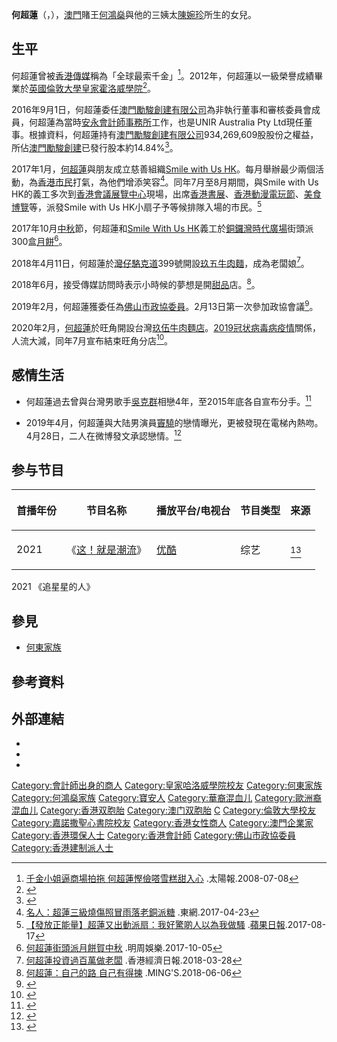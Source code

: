{{Infobox person
| name = 何超蓮
| birth_date = {{birth date and age|df=yes|1991|05|09}}
| birth_place = {{BHKG}}
| nationality = {{PRT}}
| permanent_residency = {{HKG}}<br>{{MAC}}
| education = 碩士<ref>[https://hk.entertainment.appledaily.com/entertainment/daily/article/20120712/16505463 21歲超蓮倫敦大學一級榮譽畢業 考會計師牌再讀碩士].蘋果日報.2012-07-12</ref>
| alma_mater = [[英國|英國]][[倫敦大學|倫敦大學]]
| occupation = [[會計師|會計師]]、[[商人|商人]]、[[藝人|藝人]]、[[政協委員|政協委員]]
| 伴侶 = [[竇驍|竇驍]]
| parents = [[何鴻燊|何鴻燊]]（父）（1921年—2020年）<br>[[陳婉珍|陳婉珍]]（母）
| relatives = [[何超雲|何超雲]]（姐）<br>[[何猷啟|何猷啟]]（[[龍鳳胎|龍鳳胎]]弟弟）
}}

'''何超蓮'''（{{lang-en|Laurinda Ho Chiu Lin}}，{{bd|1991年|5月9日}}），[[澳門|澳門]]賭王[[何鴻燊|何鴻燊]]與他的三姨太[[陳婉珍|陳婉珍]]所生的女兒。

==生平==
何超蓮曾被[[香港傳媒|香港傳媒]]稱為「全球最索千金」<ref>[http://the-sun.on.cc/channels/fea/20080708/ 千金小姐逼商場拍拖 何超蓮慳儉嗒雪糕甜入心] {{Wayback|url=http://the-sun.on.cc/channels/fea/20080708/ |date=20200718004400 }}.太陽報.2008-07-08</ref>。2012年，何超蓮以一級榮譽成績畢業於[[英國|英國]][[倫敦大學皇家霍洛威學院|倫敦大學皇家霍洛威學院]]<ref name="學歷">{{cite web| url=https://hk.entertainment.appledaily.com/entertainment/daily/article/20120712/16505463 |title=21歲超蓮倫敦大學一級榮譽畢業 考會計師牌再讀碩士 |publisher=[[香港蘋果日報|香港蘋果日報]] |date=2012-07-12 |archive-url=https://hk.entertainment.appledaily.com/entertainment/20120712/6YOAFX2FC75KZNT6IXFCT3I2OI/ | archive-date=2012-07-12 |dead-url=yes }}</ref>。

2016年9月1日，何超蓮委任[[澳門勵駿創建有限公司|澳門勵駿創建有限公司]]為非執行董事和審核委員會成員，何超蓮為當時[[安永會計師事務所|安永會計師事務所]]工作，也是UNIR Australia Pty Ltd現任董事。根據資料，何超蓮持有[[澳門勵駿創建有限公司|澳門勵駿創建有限公司]]934,269,609股股份之權益，所佔[[澳門勵駿創建|澳門勵駿創建]]已發行股本約14.84%<ref>{{Cite web |url=http://www.hkexnews.hk/listedco/listconews/SEHK/2016/0901/LTN201609012126_C.pdf |title=澳門勵駿創建有限公司 委任執行董事及非執行董事 及 委任審核委員會成員 通告 |accessdate=2016-09-23 |archive-date=2020-09-26 |archive-url=https://web.archive.org/web/20200926070521/https://www1.hkexnews.hk/listedco/listconews/sehk/2016/0901/ltn201609012126_c.pdf |dead-url=no }}</ref>。

2017年1月，[[何超蓮|何超蓮]]與朋友成立慈善組織[[Smile_with_Us_HK|Smile with Us HK]]。每月舉辦最少兩個活動，為[[香港人|香港市民]]打氣，為他們增添笑容<ref>[http://hk.on.cc/hk/bkn/cnt/entertainment/20170423/mobile/bkn-20170423220555903-0423_00862_001.html 名人：超蓮三級燒傷照冒雨落老銅派糖] {{Wayback|url=http://hk.on.cc/hk/bkn/cnt/entertainment/20170423/mobile/bkn-20170423220555903-0423_00862_001.html |date=20200718002823 }}.東網.2017-04-23</ref>。同年7月至8月期間，與Smile with Us HK的義工多次到[[香港會議展覽中心|香港會議展覽中心]]現場，出席[[香港書展|香港書展]]、[[香港動漫電玩節|香港動漫電玩節]]、[[美食博覽|美食博覽]]等，派發Smile with Us HK小扇子予等候排隊入場的市民。<ref>[http://hk.apple.nextmedia.com/enews/realtime/20170817/57092611 【發放正能量】超蓮又出動派扇：我好驚啲人以為我做騷] {{Wayback|url=http://hk.apple.nextmedia.com/enews/realtime/20170817/57092611 |date=20170920160659 }}.[[蘋果日報|蘋果日報]].2017-08-17</ref>

2017年10月[[中秋|中秋]]節，何超蓮和[[Smile_With_Us_HK|Smile With Us HK]]義工於[[銅鑼灣|銅鑼灣]][[時代廣場_(香港)|時代廣場]]街頭派300盒[[月餅|月餅]]<ref>[http://bka.mpweekly.com/channel/20171005-84548 何超蓮街頭派月餅賀中秋] {{Wayback|url=http://bka.mpweekly.com/channel/20171005-84548 |date=20180923011442 }}.明周娛樂.2017-10-05</ref>。

2018年4月11日，何超蓮於[[灣仔|灣仔]][[駱克道|駱克道]]399號開設[[玖五牛肉麵|玖五牛肉麵]]，成為老闆娘<ref>[https://topick.hket.com/article/2039200/ 何超蓮投資過百萬做老闆] {{Wayback|url=https://topick.hket.com/article/2039200/ |date=20200820005957 }}.香港經濟日報.2018-03-28</ref>。

2018年6月，接受傳媒訪問時表示小時候的夢想是開[[甜品|甜品]]店。<ref>[https://www.mings-fashion.com/%e4%bd%95%e8%b6%85%e8%93%ae-young-free-10688/ 何超蓮：自己的路 自己有得揀] {{Wayback|url=https://www.mings-fashion.com/%e4%bd%95%e8%b6%85%e8%93%ae-young-free-10688/ |date=20180901145646 }}.MING'S.2018-06-06</ref>。

2019年2月，何超蓮獲委任為[[佛山市|佛山市]][[政協委員|政協委員]]。2月13日第一次參加政協會議<ref>{{cite news |title=何超蓮獲委任佛山市政協委員：請多多指教 |url=https://ol.mingpao.com/ldy/showbiz/latest/20190213/1550054651429/%E3%80%90%E9%A6%96%E6%AC%A1%E9%96%8B%E6%9C%83%E3%80%91%E4%BD%95%E8%B6%85%E8%93%AE%E7%8D%B2%E5%A7%94%E4%BB%BB%E4%BD%9B%E5%B1%B1%E5%B8%82%E6%94%BF%E5%8D%94%E5%A7%94%E5%93%A1-%E8%AB%8B%E5%A4%9A%E5%A4%9A%E6%8C%87%E6%95%99 |work=明報OL網 |date=2019-02-13 |accessdate=2019-02-14 |archive-date=2020-07-18 |archive-url=https://web.archive.org/web/20200718002905/https://ol.mingpao.com/ldy/showbiz/latest/20190213/1550054651429/%E3%80%90%E9%A6%96%E6%AC%A1%E9%96%8B%E6%9C%83%E3%80%91%E4%BD%95%E8%B6%85%E8%93%AE%E7%8D%B2%E5%A7%94%E4%BB%BB%E4%BD%9B%E5%B1%B1%E5%B8%82%E6%94%BF%E5%8D%94%E5%A7%94%E5%93%A1-%E8%AB%8B%E5%A4%9A%E5%A4%9A%E6%8C%87%E6%95%99 |dead-url=no }}</ref>。

2020年2月，[[何超蓮|何超蓮]]於旺角開設台灣[[玖伍牛肉麵店|玖伍牛肉麵店]]。[[2019冠状病毒病疫情|2019冠状病毒病疫情]]關係，人流大減，同年7月宣布結束旺角分店<ref>{{cite news |author=晴報 |title=【「禁堂食」雪上加霜】何超蓮旺角牛肉麵店宣布執笠%20「現在分離就是待走更遠的路」 |url=https://skypost.ulifestyle.com.hk/article/2707069/%E3%80%90%E3%80%8C%E7%A6%81%E5%A0%82%E9%A3%9F%E3%80%8D%E9%9B%AA%E4%B8%8A%E5%8A%A0%E9%9C%9C%E3%80%91%E4%BD%95%E8%B6%85%E8%93%AE%E6%97%BA%E8%A7%92%E7%89%9B%E8%82%89%E9%BA%B5%E5%BA%97%E5%AE%A3%E5%B8%83%E5%9F%B7%E7%AC%A0%20%E3%80%8C%E7%8F%BE%E5%9C%A8%E5%88%86%E9%9B%A2%E5%B0%B1%E6%98%AF%E5%BE%85%E8%B5%B0%E6%9B%B4%E9%81%A0%E7%9A%84%E8%B7%AF%E3%80%8D |agency=晴報 |date=2020年7月27日 |accessdate=2020年7月28日 |archive-date=2020年8月6日 |archive-url=https://web.archive.org/web/20200806210107/https://skypost.ulifestyle.com.hk/article/2707069/%E3%80%90%E3%80%8C%E7%A6%81%E5%A0%82%E9%A3%9F%E3%80%8D%E9%9B%AA%E4%B8%8A%E5%8A%A0%E9%9C%9C%E3%80%91%E4%BD%95%E8%B6%85%E8%93%AE%E6%97%BA%E8%A7%92%E7%89%9B%E8%82%89%E9%BA%B5%E5%BA%97%E5%AE%A3%E5%B8%83%E5%9F%B7%E7%AC%A0%20%E3%80%8C%E7%8F%BE%E5%9C%A8%E5%88%86%E9%9B%A2%E5%B0%B1%E6%98%AF%E5%BE%85%E8%B5%B0%E6%9B%B4%E9%81%A0%E7%9A%84%E8%B7%AF%E3%80%8D |dead-url=no }}</ref>。

==感情生活==
*何超蓮過去曾與台灣男歌手[[吳克群|吳克群]]相戀4年，至2015年底各自宣布分手。<ref>{{Cite web |url=https://star.ettoday.net/news/652776 |title=吳克群「一個原則」斷了豪門情　和何超蓮分手原因 |date=2016-02-25 |publisher=ETtoday新聞雲 |accessdate=2019-05-15 |archive-date=2020-09-25 |archive-url=https://web.archive.org/web/20200925015952/https://star.ettoday.net/news/652776 |dead-url=no }}</ref>

*2019年4月，何超蓮與大陆男演員[[竇驍|竇驍]]的戀情曝光，更被發現在電梯內熱吻。4月28日，二人在微博發文承認戀情。<ref>{{Cite news |url=https://news.mingpao.com/pns/%E5%A8%9B%E6%A8%82/article/20190429/s00016/1556476752281/%E9%9B%BB%E6%A2%AF%E5%85%A7%E7%86%B1%E5%90%BB%E7%85%A7%E6%9B%9D%E5%85%89-%E4%BD%95%E8%B6%85%E8%93%AE%E7%AB%87%E9%A9%8D%E7%81%AB%E9%80%9F%E8%AA%8D%E6%84%9B |title=電梯內熱吻照曝光 何超蓮竇驍火速認愛 |date=2019-04-29 |work=明報 |accessdate=2019-05-14 |archive-date=2020-07-18 |archive-url=https://web.archive.org/web/20200718002915/https://news.mingpao.com/pns/%E5%A8%9B%E6%A8%82/article/20190429/s00016/1556476752281/%E9%9B%BB%E6%A2%AF%E5%85%A7%E7%86%B1%E5%90%BB%E7%85%A7%E6%9B%9D%E5%85%89-%E4%BD%95%E8%B6%85%E8%93%AE%E7%AB%87%E9%A9%8D%E7%81%AB%E9%80%9F%E8%AA%8D%E6%84%9B |dead-url=no }}</ref>

==参与节目==
{| class="wikitable" style="text-align:center; font-size:small;"
! 首播年份||节目名称||播放平台/电视台||节目类型||来源
|-
|2021||《[[这！就是潮流|这！就是潮流]]》 ||[[优酷|优酷]]|| 综艺 ||<ref>{{Cite web |url=https://www.thehour.cn/news/440734.html |title=《这！就是潮流》今日官宣，“赌王千金”何超莲搭档李佳琦 |access-date=2021-04-28 |archive-date=2021-04-28 |archive-url=https://web.archive.org/web/20210428022841/https://www.thehour.cn/news/440734.html }}</ref>
|}
2021    《追星星的人》

==參見==
*[[何東家族|何東家族]]
{{Ahnentafel top}}<center>
{{ahnentafel-compact5
|boxstyle_1=background-color: #fff;
|boxstyle_2=background-color: #fff;
|boxstyle_3=background-color: #fff;
|boxstyle_4=background-color: #fff;
|boxstyle_5=background-color: #fff;
|1='''何超蓮'''（1991－）
|2='''父：'''[[何鴻燊|何鴻燊]]（1921－）
|3='''母：'''[[陈婉珍|陈婉珍]]（1954－）
|4='''祖父：'''[[何世光|何世光]]
|5='''祖母：'''[[冼兴云|冼兴云]]
|6=
|7=
|8='''曾祖父：'''[[何启福|何启福]]（1863－1926）
|9='''曾祖母：'''[[罗瑞彩|罗瑞彩]]
|10='''外曾祖父：'''[[冼德芬|冼德芬]]
|11=
|12=
|13=
|14=
|15=
|16='''高祖父：'''[[何仕文|何仕文]]（1839－1892）
|17='''高祖母：'''[[施娣|施娣]]
|18='''外高祖父：'''[[罗富华|罗富华]]
|19=
|20=
|21=
|22=
|23=
|24=
|25=
|26=
|27=
|28=
|29=
|30=
|31=
}}</center>
{{ahnentafel bottom}}

==參考資料==
{{reflist|2}}

==外部連結==
*{{Sinaweibo|hochiulin}}
*{{facebook|HoChiuLinLaurinda}}
*{{instagram|laurinda_ho}}

{{DEFAULTSORT:Ho, Lourinda}}
[[Category:會計師出身的商人|Category:會計師出身的商人]]
[[Category:皇家哈洛威學院校友|Category:皇家哈洛威學院校友]]
[[Category:何東家族|Category:何東家族]]
[[Category:何鴻燊家族|Category:何鴻燊家族]]
[[Category:寶安人|Category:寶安人]]
[[Category:華裔混血儿|Category:華裔混血儿]]
[[Category:歐洲裔混血儿|Category:歐洲裔混血儿]]
[[Category:香港双胞胎|Category:香港双胞胎]]
[[Category:澳门双胞胎|Category:澳门双胞胎]]
[[Category:何姓|C]]
[[Category:倫敦大學校友|Category:倫敦大學校友]]
[[Category:嘉諾撒聖心書院校友|Category:嘉諾撒聖心書院校友]]
[[Category:香港女性商人|Category:香港女性商人]]
[[Category:澳門企業家|Category:澳門企業家]]
[[Category:香港環保人士|Category:香港環保人士]]
[[Category:香港會計師|Category:香港會計師]]
[[Category:佛山市政協委員|Category:佛山市政協委員]]
[[Category:香港建制派人士|Category:香港建制派人士]]